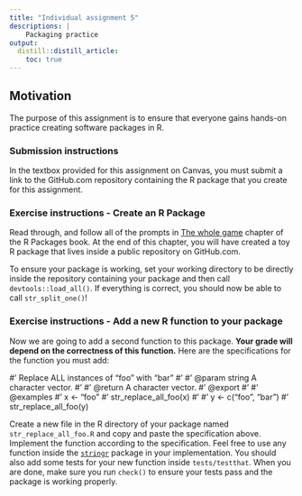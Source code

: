 ```yaml
---
title: "Individual assignment 5"
descriptions: |
    Packaging practice
output:
  distill::distill_article:
    toc: true
---
```


## Motivation

The purpose of this assignment is to ensure that everyone 
gains hands-on practice creating software packages in R. 

### Submission instructions

In the textbox provided for this assignment on Canvas,
you must submit a link to the GitHub.com repository containing the R package 
that you create for this assignment.

### Exercise instructions - Create an R Package

Read through, 
and follow all of the prompts in 
[The whole game](https://r-pkgs.org/whole-game.html) 
chapter of the R Packages book.
At the end of this chapter, you will have created a toy R package
that lives inside a public repository on GitHub.com.

To ensure your package is working, set your working directory to be directly
inside the repository containing your package and then call
`devtools::load_all()`. If everything is correct, you should now be able
to call `str_split_one()`!

### Exercise instructions - Add a new R function to your package

Now we are going to add a second function to this package.
**Your grade will depend on the correctness of this function.**
Here are the specifications for the function you must add:

  #' Replace ALL instances of "foo" with "bar"
  #'
  #' @param string A character vector.
  #'
  #' @return A character vector.
  #' @export
  #'
  #' @examples
  #' x <- "foo"
  #' str_replace_all_foo(x)
  #'
  #' y <- c("foo", "bar")
  #' str_replace_all_foo(y)
  
Create a new file in the R directory of your package named 
`str_replace_all_foo.R`
and copy and paste the specification above. Implement the function according
to the specification. Feel free to use any function inside the
[`stringr`](https://stringr.tidyverse.org/) package in your implementation.
You should also add some tests for your new function inside `tests/testthat`.
When you are done, make sure you run `check()` to ensure your tests pass and
the package is working properly.
